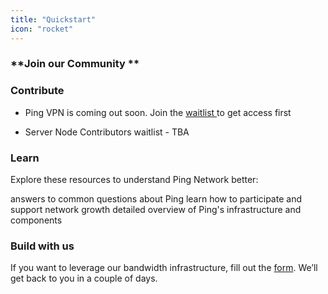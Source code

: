 ```yaml
---
title: "Quickstart"
icon: "rocket"
---
```


### **Join our Community **

<CardGroup cols={3}>
  <Card title="Follow us on X (Twitter)" icon="x-twitter" href="https://x.com/pingnetwork_io" />

  <Card title="Join the Discord community" icon="Discord" href="https://discord.gg/pingnetwork" />
</CardGroup>

### Contribute

* Ping VPN is coming out soon. Join the [waitlist ](https://pingnetwork.io)to get access first

* Server Node Contributors waitlist - TBA

### Learn&#x20;

Explore these resources to understand Ping Network better:

<CardGroup cols={3}>
  <Card title="FAQ" icon="paintbrush" href="/help/faq">
    answers to common questions about Ping
  </Card>

  <Card title="Contributing Guide" icon="square-code" href="/overview/contribute">
    learn how to participate and support network growth
  </Card>

  <Card title="Technical Architecture" icon="chart-mixed" href="/overview/architecture">
    detailed overview of Ping's infrastructure and components
  </Card>
</CardGroup>

### Build with us

If you want to leverage our bandwidth infrastructure, fill out the [form](https://forms.gle/NKD35i9kF5rDHUf6A). We’ll get back to you in a couple of days.

##